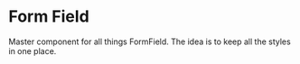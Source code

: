 
<Meta title="Components/Private/FormField/Docs" component={FormField} />

# Form Field

Master component for all things FormField. The idea is to keep all the styles in
one place.
